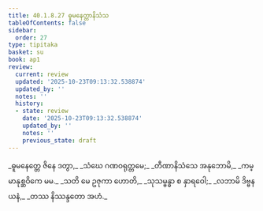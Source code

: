 ```yaml
---
title: 40.1.8.27 ဓူမနေတ္တာနိသံသ
tableOfContents: false
sidebar:
  order: 27
type: tipitaka
basket: su
book: ap1
review:
  current: review
  updated: '2025-10-23T09:13:32.538874'
  updated_by: ''
  notes: ''
  history:
  - state: review
    date: '2025-10-23T09:13:32.538874'
    updated_by: ''
    notes: ''
    previous_state: draft
---
```



<ReviewStatus review={frontmatter.review} showDetails={true} />

<HypothesisAnnotation frontmatter={frontmatter} />

<DynamicBreadcrumb />

<Division number="158" book="ap1" e="ch" v="20" p="365">

<Paragraph number="4455" type="verses" book="ap1">
_ဓူမနေတ္တေ ဇိနေ ဒတွာ,_  
_သံဃေ ဂဏဝရုတ္တမေ;_  
_တီဏာနိသံသေ အနုဘောမိ,_  
_ကမ္မာနုစ္ဆဝိကေ မမ._  

</Paragraph>

</Division>
<Division number="159" book="ap1" e="ch" v="20" p="365">

<Paragraph number="4456" type="verses" book="ap1">
_သတိ မေ ဥဇုကာ ဟောတိ,_  
_သုသမ္ဗန္ဓာ စ နှာရဝေါ;_  
_လဘာမိ ဒိဗ္ဗနယနံ,_  
_တဿ နိဿန္ဒတော အဟံ._
</Paragraph>
</Division>